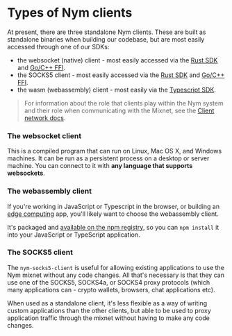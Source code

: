 # Types of Nym clients
At present, there are three standalone Nym clients. These are built as standalone binaries when building our codebase, but are most easily accessed through one of our SDKs:

- the websocket (native) client - most easily accessed via the [Rust SDK](./rust) and [Go/C++ FFI](./rust/ffi).
- the SOCKS5 client - most easily accessed via the [Rust SDK](./rust) and [Go/C++ FFI](./rust/ffi).
- the wasm (webassembly) client - most easily via the [Typescript SDK](./typescript).

> For information about the role that clients play within the Nym system and their role when communicating with the Mixnet, see the [Client network docs](../network/architecture/mixnet/clients).

### The websocket client
This is a compiled program that can run on Linux, Mac OS X, and Windows machines. It can be run as a persistent process on a desktop or server machine. You can connect to it with **any language that supports websockets**.

### The webassembly client
If you're working in JavaScript or Typescript in the browser, or building an [edge computing](https://en.wikipedia.org/wiki/Edge_computing) app, you'll likely want to choose the webassembly client.

It's packaged and [available on the npm registry](https://www.npmjs.com/package/@nymproject/nym-client-wasm), so you can `npm install` it into your JavaScript or TypeScript application.

### The SOCKS5 client
The `nym-socks5-client` is useful for allowing existing applications to use the Nym mixnet without any code changes. All that's necessary is that they can use one of the SOCKS5, SOCKS4a, or SOCKS4 proxy protocols (which many applications can - crypto wallets, browsers, chat applications etc).

When used as a standalone client, it's less flexible as a way of writing custom applications than the other clients, but able to be used to proxy application traffic through the mixnet without having to make any code changes.
